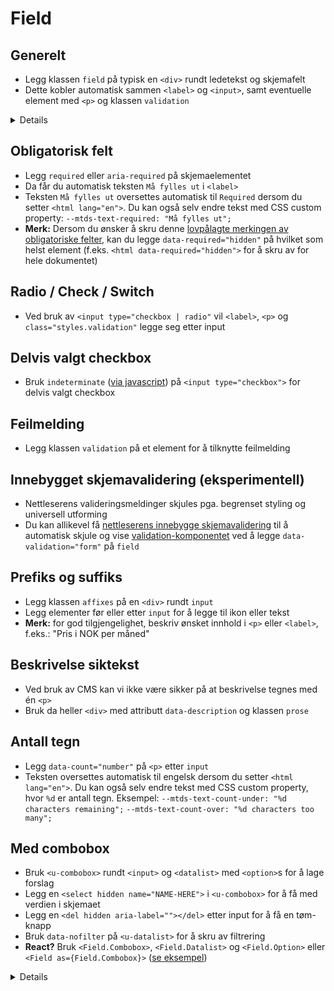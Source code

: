 
<Meta of={stories} />

# Field

<JumpTo />

## Generelt
- Legg klassen `field` på typisk en `<div>` rundt ledetekst og skjemafelt
- Dette kobler automatisk sammen `<label>` og `<input>`, samt eventuelle element med `<p>` og klassen `validation`

<Details>
  <Details.Summary>Se egne parameter for React</Details.Summary>
<div>
I React kan du velge å bruke `<Field>` med `<label>`, `<Input>` osv. for full kontroll, eller med `as="input"`/`as="select"` og props for automatisk oppsett av elementer:
<ArgTypes of={stories} />
</div>
</Details>

<Canvas of={stories.Default} />

## Obligatorisk felt
- Legg `required` eller `aria-required` på skjemaelementet
- Da får du automatisk teksten `Må fylles ut` i `<label>`
- Teksten `Må fylles ut` oversettes automatisk til `Required` dersom du setter `<html lang="en">`. Du kan også selv endre tekst med CSS custom property: `--mtds-text-required: "Må fylles ut";`
- **Merk:** Dersom du ønsker å skru denne [lovpålagte merkingen av obligatoriske felter](https://www.designsystemet.no/monstre/obligatoriske-og-valgfrie-felt), kan du legge `data-required="hidden"` på hvilket som helst element (f.eks. `<html data-required="hidden">` for å skru av for hele dokumentet)
<Canvas of={stories.Required} />

## Radio / Check / Switch
- Ved bruk av `<input type="checkbox | radio"` vil `<label>`, `<p>` og `class="styles.validation"` legge seg etter input
<Canvas of={stories.Toggles} />

## Delvis valgt checkbox
- Bruk `indeterminate` ([via javascript](https://developer.mozilla.org/en-US/docs/Web/API/HTMLInputElement/indeterminate)) på `<input type="checkbox">` for delvis valgt checkbox
<Canvas of={stories.Indeterminate} />

## Feilmelding
- Legg klassen `validation` på et element for å tilknytte feilmelding
<Canvas of={stories.WithValidation} />

## Innebygget skjemavalidering (eksperimentell)
- Nettleserens valideringsmeldinger skjules pga. begrenset styling og universell utforming
- Du kan allikevel få [nettleserens innebygge skjemavalidering](https://developer.mozilla.org/en-US/docs/Learn_web_development/Extensions/Forms/Form_validation#using_built-in_form_validation) til å automatisk skjule og vise [validation-komponentet](?path=/docs/designsystem-validation--docs) ved å legge `data-validation="form"` på `field` 
<Canvas of={stories.WithValidationForm} />

## Prefiks og suffiks
- Legg klassen `affixes` på en `<div>` rundt `input`
- Legg elementer før eller etter `input` for å legge til ikon eller tekst
- **Merk:** for god tilgjengelighet, beskriv ønsket innhold i `<p>` eller `<label>`, f.eks.: "Pris i NOK per måned"
<Canvas of={stories.WithAffixes} />

## Beskrivelse siktekst
- Ved bruk av CMS kan vi ikke være sikker på at beskrivelse tegnes med én `<p>`
- Bruk da heller `<div>` med attributt `data-description` og klassen `prose`
<Canvas of={stories.WithCustomDescriptionTag} />

## Antall tegn
- Legg `data-count="number"` på `<p>` etter `input`
- Teksten oversettes automatisk til engelsk dersom du setter `<html lang="en">`. Du kan også selv endre tekst med CSS custom property, hvor `%d` er antall tegn. Eksempel:
  `--mtds-text-count-under: "%d characters remaining";`
  `--mtds-text-count-over: "%d characters too many";`
<Canvas of={stories.WithCharacterCount} />

## Med combobox
- Bruk `<u-combobox>` rundt `<input>` og `<datalist>` med `<option>`s for å lage forslag
- Legg en `<select hidden name="NAME-HERE">` i `<u-combobox>` for å få med verdien i skjemaet
- Legg en `<del hidden aria-label=""></del>` etter input for å få en tøm-knapp
- Bruk `data-nofilter` på `<u-datalist>` for å skru av filtrering
- **React?** Bruk `<Field.Combobox>`, `<Field.Datalist>` og `<Field.Option>` eller<br />`<Field as={Field.Combobox}>` ([se eksempel](?path=/story/designsystem-field--react-with-combobox))
<Details>
<Details.Summary>Hva er `u-combobox`?</Details.Summary>

[u-combobox](https://u-elements.github.io/u-elements/elements/u-combobox) er en del av prosjektet [u-elements](https://u-elements.github.io/u-elements)
som sikrer universell utforming. Dette lastes automatisk når du bruker `@mattilsynet/design`.
Du kan også hente inn tilhørende HTMLElement interface ved behov:
```
import { UHTMLComboboxElement } from '@mattilsynet/design'
```
</Details>

<Canvas of={stories.WithCombobox} />

<CssVariables component="field" />